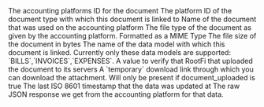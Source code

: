 <ResponseField name="platform_id" type="string" required>
  The accounting platforms ID for the document
</ResponseField>

<ResponseField name="document_type_id" type="string">
  The platform ID of the document type with which this document is linked to
</ResponseField>

<ResponseField name="file_name" type="string">
  Name of the document that was used on the accounting platform
</ResponseField>

<ResponseField name="file_type" type="string">
  The file type of the document as given by the accounting platform. Formatted as a MIME Type
</ResponseField>

<ResponseField name="file_size" type="float">
  The file size of the document in bytes
</ResponseField>

<ResponseField name="document_type" type="Data Model">
  The name of the data model with which this document is linked. Currently only these data models are supported: `BILLS`,`INVOICES`,`EXPENSES`.
</ResponseField>

<ResponseField name="document_uploaded" type="boolean">
  A value to verify that RootFi that uploaded the document to its servers
</ResponseField>

<ResponseField name="download_link" type="string">
  A `temporary` download link through which you can download the attachment. Will only be present if document_uploaded is true
</ResponseField>

<ResponseField name="updated_at" type="date" required>
  The last ISO 8601 timestamp that the data was updated at
</ResponseField>

<ResponseField name="raw_data" type="object">
  The raw JSON response we get from the accounting platform for that data.
</ResponseField>
